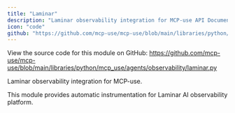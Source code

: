 ```yaml
---
title: "Laminar"
description: "Laminar observability integration for MCP-use API Documentation"
icon: "code"
github: "https://github.com/mcp-use/mcp-use/blob/main/libraries/python/mcp_use/agents/observability/laminar.py"
---
```



<Callout type="info" title="Source Code">
View the source code for this module on GitHub: <a href='https://github.com/mcp-use/mcp-use/blob/main/libraries/python/mcp_use/agents/observability/laminar.py' target='_blank' rel='noopener noreferrer'>https://github.com/mcp-use/mcp-use/blob/main/libraries/python/mcp_use/agents/observability/laminar.py</a>
</Callout>

Laminar observability integration for MCP-use.

This module provides automatic instrumentation for Laminar AI observability platform.
